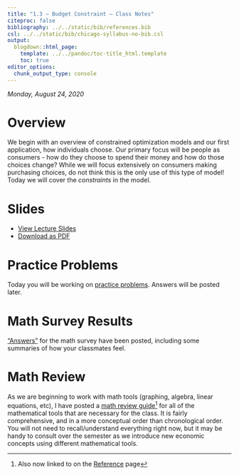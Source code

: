 ```yaml
---
title: "1.3 — Budget Constraint — Class Notes"
citeproc: false
bibliography: ../../static/bib/references.bib
csl: ../../static/bib/chicago-syllabus-no-bib.csl
output:
  blogdown::html_page:
    template: ../../pandoc/toc-title_html.template
    toc: true
editor_options: 
  chunk_output_type: console
---
```


*Monday, August 24, 2020*

# Overview

We begin with an overview of constrained optimization models and our first application, how individuals choose. Our primary focus will be people as consumers - how do they choose to spend their money and how do those choices change? While we will focus extensively on consumers making purchasing choices, do not think this is the only use of this type of model! Today we will cover the *constraints* in the model.

# Slides

- [<i class="fas fa-chalkboard-teacher"></i> View Lecture Slides](/slides/1.3-slides.html)
- [<i class="fas fa-file-pdf"></i> Download as PDF](/slides/1.3-slides.pdf)

# Practice Problems

Today you will be working on [practice problems](/practice/1.3-practice.html). Answers will be posted later.

# Math Survey Results

["Answers"](/assignment/preliminary-survey-answers.html) for the math survey have been posted, including some summaries of how your classmates feel.

# Math Review

As we are beginning to work with math tools (graphing, algebra, linear equations, etc), I have posted a [math review guide](/files/math_review_guide.pdf)^[Also now linked to on the [Reference](/reference) page] for all of the mathematical tools that are necessary for the class. It is fairly comprehensive, and in a more conceptual order than chronological order. You will not need to recall/understand everything right now, but it may be handy to consult over the semester as we introduce new economic concepts using different mathematical tools.
